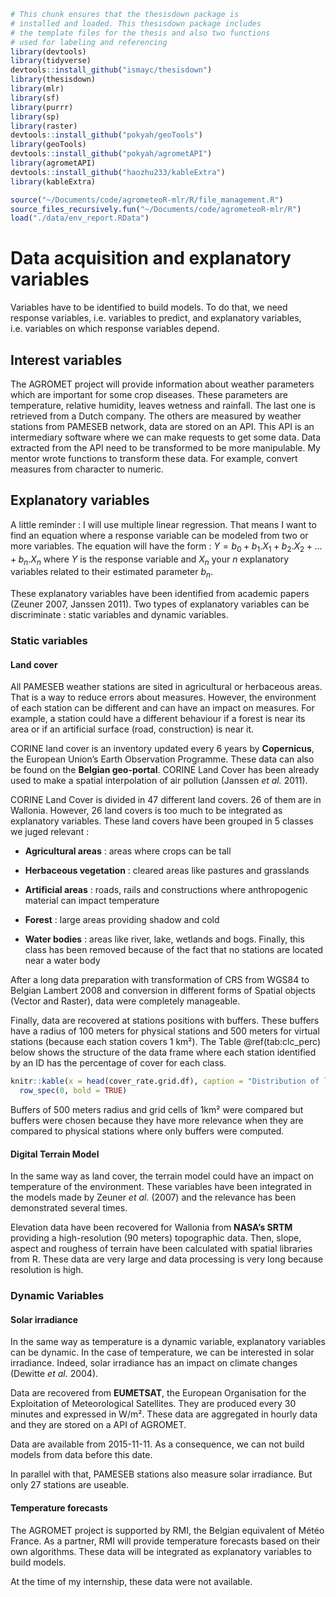 ```r
# This chunk ensures that the thesisdown package is
# installed and loaded. This thesisdown package includes
# the template files for the thesis and also two functions
# used for labeling and referencing
library(devtools)
library(tidyverse)
devtools::install_github("ismayc/thesisdown")
library(thesisdown)
library(mlr)
library(sf)
library(purrr)
library(sp)
library(raster)
devtools::install_github("pokyah/geoTools")
library(geoTools)
devtools::install_github("pokyah/agrometAPI")
library(agrometAPI)
devtools::install_github("haozhu233/kableExtra")
library(kableExtra)

source("~/Documents/code/agrometeoR-mlr/R/file_management.R")
source_files_recursively.fun("~/Documents/code/agrometeoR-mlr/R")
load("./data/env_report.RData")
```

# Data acquisition and explanatory variables {#data-explvar}

Variables have to be identified to build models. To do that, we need response variables, i.e. variables to predict, and explanatory variables, i.e. variables on which response variables depend.

## Interest variables

The AGROMET project will provide information about weather parameters which are important for some crop diseases. These parameters are temperature, relative humidity, leaves wetness and rainfall. The last one is retrieved from a Dutch company. The others are measured by weather stations from PAMESEB network, data are stored on an API. This API is an intermediary software where we can make requests to get some data. Data extracted from the API need to be transformed to be more manipulable. My mentor wrote functions to transform these data. For example, convert measures from character to numeric.

## Explanatory variables

A little reminder : I will use multiple linear regression. That means I want to find an equation where a response variable can be modeled from two or more variables. The equation will have the form : $Y = b_0 + b_1.X_1 + b_2.X_2 + ... + b_n.X_n$ where $Y$ is the response variable and $X_n$ your $n$ explanatory variables related to their estimated parameter $b_n$.

These explanatory variables have been identified from academic papers (Zeuner 2007, Janssen 2011). Two types of explanatory variables can be discriminate : static variables and dynamic variables.

### Static variables

#### Land cover

All PAMESEB weather stations are sited in agricultural or herbaceous areas. That is a way to reduce errors about measures. However, the environment of each station can be different and can have an impact on measures. For example, a station could have a different behaviour if a forest is near its area or if an artificial surface (road, construction) is near it. 

CORINE land cover is an inventory updated every 6 years by **Copernicus**, the European Union's Earth Observation Programme. These data can also be found on the **Belgian geo-portal**. CORINE Land Cover has been already used to make a spatial interpolation of air pollution (Janssen _et al._ 2011).

CORINE Land Cover is divided in 47 different land covers. 26 of them are in Wallonia. However, 26 land covers is too much to be integrated as explanatory variables. These land covers have been grouped in 5 classes we juged relevant :

- __Agricultural areas__ : areas where crops can be tall

- __Herbaceous vegetation__ : cleared areas like pastures and grasslands

- __Artificial areas__ : roads, rails and constructions where anthropogenic material can impact temperature

- __Forest__ : large areas providing shadow and cold

- __Water bodies__ : areas like river, lake, wetlands and bogs. Finally, this class has been removed because of the fact that no stations are located near a water body

After a long data preparation with transformation of CRS from WGS84 to Belgian Lambert 2008 and conversion in different forms of Spatial objects (Vector and Raster), data were completely manageable.

Finally, data are recovered at stations positions with buffers. These buffers have a radius of 100 meters for physical stations and 500 meters for virtual stations (because each station covers 1 km²). The Table \@ref(tab:clc_perc) below shows the structure of the data frame where each station identified by an ID has the percentage of cover for each class.


```r
knitr::kable(x = head(cover_rate.grid.df), caption = "Distribution of land covers around physical stations", booktabs=T) %>%
  row_spec(0, bold = TRUE)
```


Buffers of 500 meters radius and grid cells of 1km² were compared but buffers were chosen because they have more relevance when they are compared to physical stations where only buffers were computed.

#### Digital Terrain Model

In the same way as land cover, the terrain model could have an impact on temperature of the environment. These variables have been integrated in the models made by Zeuner _et al._ (2007) and the relevance has been demonstrated several times.

Elevation data have been recovered for Wallonia from **NASA's SRTM** providing a high-resolution (90 meters) topographic data. Then, slope, aspect and roughess of terrain have been calculated with spatial libraries from R. These data are very large and data processing is very long because resolution is high.


### Dynamic Variables

#### Solar irradiance

In the same way as temperature is a dynamic variable, explanatory variables can be dynamic. In the case of temperature, we can be interested in solar irradiance. Indeed, solar irradiance has an impact on climate changes (Dewitte _et al._ 2004).

Data are recovered from **EUMETSAT**, the European Organisation for the Exploitation of Meteorological Satellites. They are produced every 30 minutes and expressed in W/m². These data are aggregated in hourly data and they are stored on a API of AGROMET.

Data are available from 2015-11-11. As a consequence, we can not build models from data before this date.

In parallel with that, PAMESEB stations also measure solar irradiance. But only 27 stations are useable.

#### Temperature forecasts

The AGROMET project is supported by RMI, the Belgian equivalent of Météo France. As a partner, RMI will provide temperature forecasts based on their own algorithms. These data will be integrated as explanatory variables to build models.

At the time of my internship, these data were not available.






